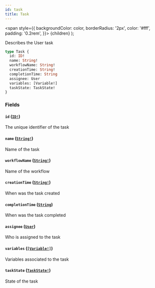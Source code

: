 ```yaml
---
id: task
title: Task
---
```


<span
style={{
      backgroundColor: color,
      borderRadius: '2px',
      color: '#fff',
      padding: '0.2rem',
    }}>
{children}
</span>
);

Describes the User task

```graphql
type Task {
  id: ID!
  name: String!
  workflowName: String!
  creationTime: String!
  completionTime: String
  assignee: User
  variables: [Variable!]
  taskState: TaskState!
}
```

### Fields

#### `id` ([`ID!`](/docs/apis-clients/tasklist-api/scalars/id))

The unique identifier of the task

#### `name` ([`String!`](/docs/apis-clients/tasklist-api/scalars/string))

Name of the task

#### `workflowName` ([`String!`](/docs/apis-clients/tasklist-api/scalars/string))

Name of the workflow

#### `creationTime` ([`String!`](/docs/apis-clients/tasklist-api/scalars/string))

When was the task created

#### `completionTime` ([`String`](/docs/apis-clients/tasklist-api/scalars/string))

When was the task completed

#### `assignee` ([`User`](/docs/apis-clients/tasklist-api/objects/user))

Who is assigned to the task

#### `variables` ([`[Variable!]`](/docs/apis-clients/tasklist-api/objects/variable))

Variables associated to the task

#### `taskState` ([`TaskState!`](/docs/apis-clients/tasklist-api/enums/task-state))

State of the task
